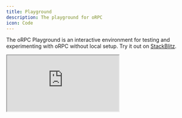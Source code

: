 ```yaml
---
title: Playground
description: The playground for oRPC
icon: Code
---
```


The oRPC Playground is an interactive environment for testing and experimenting with oRPC without local setup. 
Try it out on [StackBlitz](https://stackblitz.com/~/github/unnoq/orpc-playground).

<iframe src="https://stackblitz.com/~/github.com/unnoq/orpc-playground?embed=1" className="w-full"></iframe>
